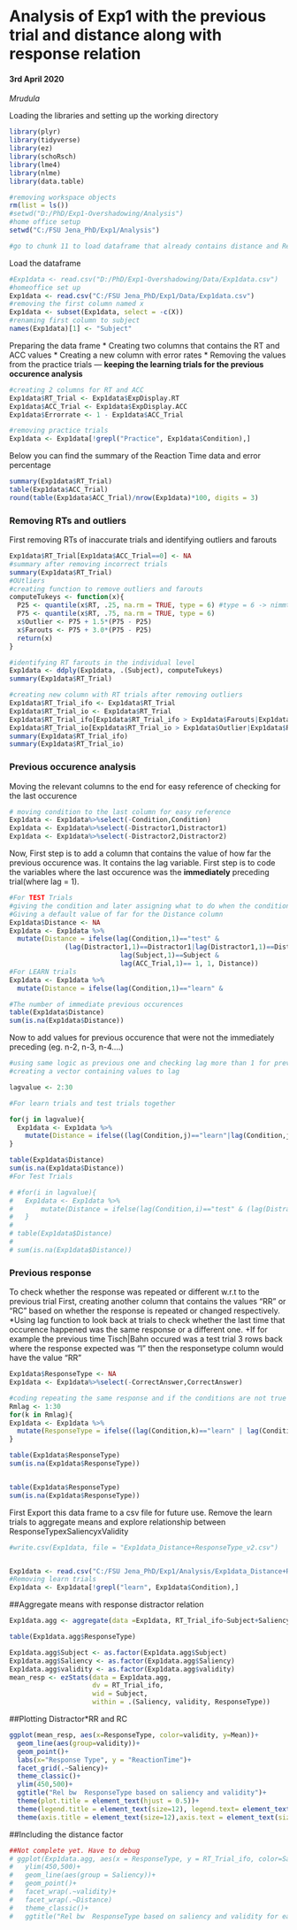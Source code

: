 # **Analysis of Exp1 with the previous trial and distance along with response relation**
#### 3rd April 2020
*Mrudula*

Loading the libraries and setting up the working directory 
```r
library(plyr)
library(tidyverse)
library(ez)
library(schoRsch)
library(lme4)
library(nlme)
library(data.table)

#removing workspace objects
rm(list = ls())
#setwd("D:/PhD/Exp1-Overshadowing/Analysis")
#home office setup
setwd("C:/FSU Jena_PhD/Exp1/Analysis")

#go to chunk 11 to load dataframe that already contains distance and ResponseType
```

Load the dataframe 
```r
#Exp1data <- read.csv("D:/PhD/Exp1-Overshadowing/Data/Exp1data.csv")
#homeoffice set up
Exp1data <- read.csv("C:/FSU Jena_PhD/Exp1/Data/Exp1data.csv")
#removing the first column named x
Exp1data <- subset(Exp1data, select = -c(X))
#renaming first column to subject
names(Exp1data)[1] <- "Subject"
```

Preparing the data frame
* Creating two columns that contains the RT and ACC values
* Creating a new column with error rates
* Removing the values from the practice trials --- **keeping the learning trials for the previous occurence analysis**
```r
#creating 2 columns for RT and ACC
Exp1data$RT_Trial <- Exp1data$ExpDisplay.RT
Exp1data$ACC_Trial <- Exp1data$ExpDisplay.ACC
Exp1data$Errorrate <- 1 - Exp1data$ACC_Trial

#removing practice trials
Exp1data <- Exp1data[!grepl("Practice", Exp1data$Condition),]
```
Below you can find the summary of the Reaction Time data and  error percentage
```r
summary(Exp1data$RT_Trial)
table(Exp1data$ACC_Trial)
round(table(Exp1data$ACC_Trial)/nrow(Exp1data)*100, digits = 3)
```

### Removing RTs and outliers

First removing RTs of inaccurate trials and identifying outliers and farouts
```r
Exp1data$RT_Trial[Exp1data$ACC_Trial==0] <- NA
#summary after removing incorrect trials
summary(Exp1data$RT_Trial)
#OUtliers
#creating function to remove outliers and farouts
computeTukeys <- function(x){
  P25 <- quantile(x$RT, .25, na.rm = TRUE, type = 6) #type = 6 -> nimmt SPSS
  P75 <- quantile(x$RT, .75, na.rm = TRUE, type = 6)
  x$Outlier <- P75 + 1.5*(P75 - P25)
  x$Farouts <- P75 + 3.0*(P75 - P25)
  return(x)
}

#identifying RT farouts in the individual level
Exp1data <- ddply(Exp1data, .(Subject), computeTukeys)
summary(Exp1data$RT_Trial)

#creating new column with RT trials after removing outliers
Exp1data$RT_Trial_ifo <- Exp1data$RT_Trial
Exp1data$RT_Trial_io <- Exp1data$RT_Trial
Exp1data$RT_Trial_ifo[Exp1data$RT_Trial_ifo > Exp1data$Farouts|Exp1data$RT_Trial_ifo < 300] <- NA
Exp1data$RT_Trial_io[Exp1data$RT_Trial_io > Exp1data$Outlier|Exp1data$RT_Trial_io < 300] <- NA
summary(Exp1data$RT_Trial_ifo)
summary(Exp1data$RT_Trial_io)
```

### Previous occurence analysis

Moving the relevant columns to the end for easy reference of checking for the last occurence
```r

# moving condition to the last column for easy reference
Exp1data <- Exp1data%>%select(-Condition,Condition)
Exp1data <- Exp1data%>%select(-Distractor1,Distractor1)
Exp1data <- Exp1data%>%select(-Distractor2,Distractor2)

```

Now, First step is to add a column that contains the value of how far the previous occurence was. It contains the lag variable. First step is to code the variables where the last occurence was the **immediately** preceding trial(where lag = 1). 

```r
#For TEST Trials
#giving the condition and later assigning what to do when the condition is TRUE
#Giving a default value of far for the Distance column
Exp1data$Distance <- NA
Exp1data <- Exp1data %>%
  mutate(Distance = ifelse(lag(Condition,1)=="test" & 
              (lag(Distractor1,1)==Distractor1|lag(Distractor1,1)==Distractor2) &
                            lag(Subject,1)==Subject &
                            lag(ACC_Trial,1)== 1, 1, Distance))
#For LEARN trials 
Exp1data <- Exp1data %>%
  mutate(Distance = ifelse(lag(Condition,1)=="learn" &                           (lag(Distractor1,1)==Distractor1|lag(Distractor1,1)==Distractor2|lag(Distractor2,1)==Distractor1) & lag(Subject,1)==Subject &  lag(ACC_Trial,1)== 1, 1, Distance))

#The number of immediate previous occurences
table(Exp1data$Distance)
sum(is.na(Exp1data$Distance))

```

Now to add values for previous occurence that were not the immediately preceding  (eg. n-2, n-3, n-4....)

```r
#using same logic as previous one and checking lag more than 1 for previous occurence
#creating a vector containing values to lag

lagvalue <- 2:30

#For learn trials and test trials together

for(j in lagvalue){
  Exp1data <- Exp1data %>% 
    mutate(Distance = ifelse((lag(Condition,j)=="learn"|lag(Condition,j)=="test") &                     (lag(Distractor1,j)==Distractor1|lag(Distractor1,j)==Distractor2|lag(Distractor2,j)==Distractor1) & lag(Subject,j)==Subject & lag(ACC_Trial,j)== 1 & is.na(Distance)==TRUE, j, Distance))
}

table(Exp1data$Distance)
sum(is.na(Exp1data$Distance))
#For Test Trials

# #for(i in lagvalue){
#   Exp1data <- Exp1data %>%
#       mutate(Distance = ifelse(lag(Condition,i)=="test" & (lag(Distractor1,i)==Distractor1|lag(Distractor1,i)==Distractor2)& lag(Subject,i)==Subject & lag(ACC_Trial,i)== 1 & Distance == "far", i, Distance))
#   }
# 
# table(Exp1data$Distance)
# 
# sum(is.na(Exp1data$Distance))


```

### Previous response 

To check whether the response was repeated or different w.r.t to the previous trial
First, creating another column that contains the values "RR" or "RC" based on whether the response is repeated or changed respectively.
*Using lag function to look back at trials to check whether the last time that occurence happened was the same response or a different one.
+If for example the previous time Tisch|Bahn occured was a test trial 3 rows back where the response expected was "l" then the responsetype column would have the value "RR"

```r
Exp1data$ResponseType <- NA
Exp1data <- Exp1data%>%select(-CorrectAnswer,CorrectAnswer)

#coding repeating the same response and if the conditions are not true the RC is evaluated under the else clause within the main ifelse statement. This was done to avoid revaluating and missing out values that are originally RC but was treated as RR as that was evaluated first.
Rmlag <- 1:30
for(k in Rmlag){
Exp1data <- Exp1data %>% 
  mutate(ResponseType = ifelse((lag(Condition,k)=="learn" | lag(Condition,k)=="test") &          (lag(Distractor1,k)==Distractor1|lag(Distractor1,k)==Distractor2|lag(Distractor2,k)==Distractor1) & lag(Subject,k)==Subject & lag(CorrectAnswer,k)== CorrectAnswer & is.na(ResponseType)==TRUE, "RR", ifelse((lag(Condition,k)=="learn"|lag(Condition,k)=="test") & (lag(Distractor1,k)==Distractor1|lag(Distractor1,k)==Distractor2|lag(Distractor2,k)==Distractor1)& lag(Subject,k)==Subject & lag(CorrectAnswer,k)!= CorrectAnswer & is.na(ResponseType)==TRUE, "RC", ResponseType)))
}

table(Exp1data$ResponseType)
sum(is.na(Exp1data$ResponseType))


table(Exp1data$ResponseType)
sum(is.na(Exp1data$ResponseType))

```
First Export this data frame to a csv file for future use.
Remove the learn trials to aggregate means and explore relationship between ResponseTypexSaliencyxValidity

```r
#write.csv(Exp1data, file = "Exp1data_Distance+ResponseType_v2.csv")


Exp1data <- read.csv("C:/FSU Jena_PhD/Exp1/Analysis/Exp1data_Distance+ResponseType_v2.csv")
#Removing learn trials
Exp1data <- Exp1data[!grepl("learn", Exp1data$Condition),]

```


##Aggregate means with response distractor relation
```r
Exp1data.agg <- aggregate(data =Exp1data, RT_Trial_ifo~Subject+Saliency+validity+ResponseType+Distance, mean)

table(Exp1data.agg$ResponseType)

Exp1data.agg$Subject <- as.factor(Exp1data.agg$Subject)
Exp1data.agg$Saliency <- as.factor(Exp1data.agg$Saliency)
Exp1data.agg$validity <- as.factor(Exp1data.agg$validity)
mean_resp <- ezStats(data = Exp1data.agg,
                     dv = RT_Trial_ifo,
                     wid = Subject,
                     within = .(Saliency, validity, ResponseType))
```

##Plotting Distractor*RR and RC

```r
ggplot(mean_resp, aes(x=ResponseType, color=validity, y=Mean))+
  geom_line(aes(group=validity))+
  geom_point()+
  labs(x="Response Type", y = "ReactionTime")+
  facet_grid(.~Saliency)+
  theme_classic()+
  ylim(450,500)+
  ggtitle("Rel bw  ResponseType based on saliency and validity")+
  theme(plot.title = element_text(hjust = 0.5))+
  theme(legend.title = element_text(size=12), legend.text= element_text(size=10))+
  theme(axis.title = element_text(size=12),axis.text = element_text(size=10))
```

##Including the distance factor
```r

##Not complete yet. Have to debug
# ggplot(Exp1data.agg, aes(x = ResponseType, y = RT_Trial_ifo, color=Saliency))+
#   ylim(450,500)+
#   geom_line(aes(group = Saliency))+
#   geom_point()+
#   facet_wrap(.~validity)+
#   facet_wrap(.~Distance)
#   theme_classic()+
#   ggtitle("Rel bw  ResponseType based on saliency and validity for each distance")
```


